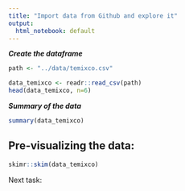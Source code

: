 ```yaml
---
title: "Import data from Github and explore it"
output:
  html_notebook: default
---
```


***Create the dataframe***
```r
path <- "../data/temixco.csv"

data_temixco <- readr::read_csv(path)
head(data_temixco, n=6)
```


***Summary of the data***
```r
summary(data_temixco)
```

## Pre-visualizing the data:
```r
skimr::skim(data_temixco)
```


 
Next task:
























